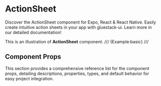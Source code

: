 
# ActionSheet

Discover the ActionSheet component for Expo, React & React Native. Easily create intuitive action sheets in your app with gluestack-ui. Learn more in our detailed documentation!

This is an illustration of **ActionSheet** component.
/// {Example:basic} ///

## Component Props
This section provides a comprehensive reference list for the component props, detailing descriptions, properties, types, and default behavior for easy project integration.

